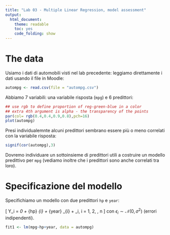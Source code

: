 ```yaml
---
title: "Lab 03 - Multiple Linear Regression, model assessment"
output:
  html_document:
    theme: readable
    toc: yes
    code_folding: show
---
```



# The data 

Usiamo i dati di automobili visti nel lab precedente: leggiamo direttamente i dati usando il file in Moodle: 

```r
autompg <- read.csv(file = "autompg.csv")
```

Abbiamo 7 variabili: una variabile risposta (`mpg`) e 6 predittori: 

```r
## use rgb to define proportion of reg-green-blue in a color
## extra 4th argument is alpha - the transparency of the points 
par(col= rgb(0.4,0.4,0.9,0.8),pch=16)
plot(autompg)
```

Presi individualemnte alcuni predittori sembrano essere più o meno correlati con la variabile risposta:

```r
signif(cor(autompg),3)
```

Dovremo individuare un sottoinsieme di predittori utili a costruire un modello predittivo per `mpg` (vediamo inoltre che i predittori sono anche correlati tra loro). 

# Specificazione del modello 

Specifichiamo un modello con due predittori `hp` e `year`: 

\[
Y_i = \beta_0 + \beta_{hp} \text{hp}_{i} + \beta_{year} \text{year}_{i} + \epsilon_i, \qquad i = 1, 2, \ldots, n
\]
con $\epsilon_i \sim \mathcal{N}(0, \sigma^2)$ (errori indipendenti). 


```r
fit1 <- lm(mpg~hp+year, data = autompg)
```
